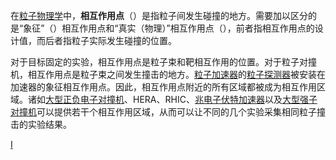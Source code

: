在[[粒子物理学|粒子物理学]]中，'''相互作用点'''（{{lang-en|'''interaction point'''}}）是指粒子间发生碰撞的地方。需要加以区分的是“象征”（{{lang|en|Nominal IP}}）相互作用点和“真实（物理）”相互作用点（{{lang|en|real or physics IP}}），前者指相互作用点的设计值，而后者指粒子实际发生碰撞的位置。

对于目标固定的实验，相互作用点是粒子束和靶相互作用的位置。对于粒子对撞机，相互作用点是粒子束之间发生撞击的地方。[[粒子加速器|粒子加速器]]的[[粒子探测器|粒子探测器]]被安装在加速器的象征相互作用点。因此，相互作用点附近的所有区域都被成为相互作用区域。诸如[[大型正负电子对撞机|大型正负电子对撞机]]、HERA、RHIC、[[兆电子伏特加速器|兆电子伏特加速器]]以及[[大型强子对撞机|大型强子对撞机]]可以提供若干个相互作用区域，从而可以让不同的几个实验采集相同粒子撞击的实验结果。

{{物理学小作品}}

[[Category:粒子物理学|I]]